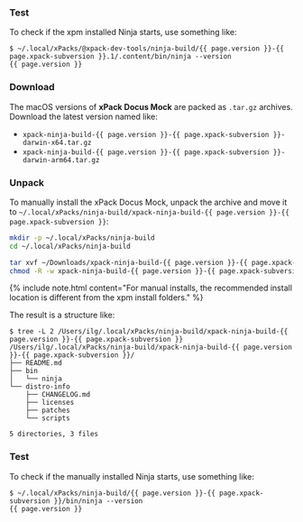 

<InstallEasy/>

### Test

To check if the xpm installed Ninja starts, use something like:

```console
$ ~/.local/xPacks/@xpack-dev-tools/ninja-build/{{ page.version }}-{{ page.xpack-subversion }}.1/.content/bin/ninja --version
{{ page.version }}
```

<InstallManual/>


### Download

The macOS versions of **xPack Docus Mock**
are packed as `.tar.gz` archives.
Download the latest version named like:

- `xpack-ninja-build-{{ page.version }}-{{ page.xpack-subversion }}-darwin-x64.tar.gz`
- `xpack-ninja-build-{{ page.version }}-{{ page.xpack-subversion }}-darwin-arm64.tar.gz`

### Unpack

To manually install the xPack Docus Mock,
unpack the archive and move it to
`~/.local/xPacks/ninja-build/xpack-ninja-build-{{ page.version }}-{{ page.xpack-subversion }}`:

```sh
mkdir -p ~/.local/xPacks/ninja-build
cd ~/.local/xPacks/ninja-build

tar xvf ~/Downloads/xpack-ninja-build-{{ page.version }}-{{ page.xpack-subversion }}-darwin-x64.tar.gz
chmod -R -w xpack-ninja-build-{{ page.version }}-{{ page.xpack-subversion }}
```

{% include note.html content="For manual installs, the recommended
install location is different from the xpm install folders." %}

The result is a structure like:

```console
$ tree -L 2 /Users/ilg/.local/xPacks/ninja-build/xpack-ninja-build-{{ page.version }}-{{ page.xpack-subversion }}
/Users/ilg/.local/xPacks/ninja-build/xpack-ninja-build-{{ page.version }}-{{ page.xpack-subversion }}/
├── README.md
├── bin
│   └── ninja
└── distro-info
    ├── CHANGELOG.md
    ├── licenses
    ├── patches
    └── scripts

5 directories, 3 files
```

### Test

To check if the manually installed Ninja starts, use something like:

```console
$ ~/.local/xPacks/ninja-build/{{ page.version }}-{{ page.xpack-subversion }}/bin/ninja --version
{{ page.version }}
```

